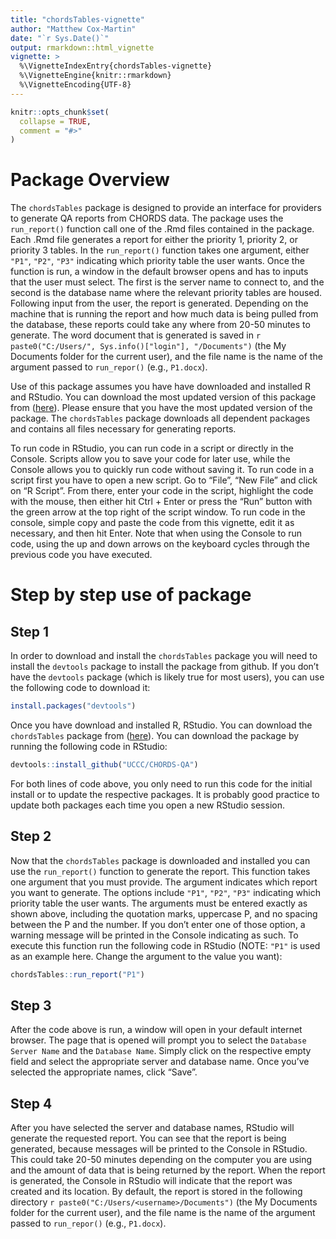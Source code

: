 ```yaml
---
title: "chordsTables-vignette"
author: "Matthew Cox-Martin"
date: "`r Sys.Date()`"
output: rmarkdown::html_vignette
vignette: >
  %\VignetteIndexEntry{chordsTables-vignette}
  %\VignetteEngine{knitr::rmarkdown}
  %\VignetteEncoding{UTF-8}
---
```


```r
knitr::opts_chunk$set(
  collapse = TRUE,
  comment = "#>"
)

```

# Package Overview

The `chordsTables` package is designed to provide an interface for providers to generate QA reports from CHORDS data.  The package uses the `run_report()` function call one of the .Rmd files contained in the package.  Each .Rmd file generates a report for either the priority 1, priority 2, or priority 3 tables.  In the `run_report()`  function takes one argument, either `"P1"`, `"P2"`, `"P3"` indicating which priority table the user wants.  Once the function is run, a window in the default browser opens and has to inputs that the user must select.  The first is the server name to connect to, and the second is the database name where the relevant priority tables are housed.  Following input from the user, the report is generated.  Depending on the machine that is running the report and how much data is being pulled from the database, these reports could take any where from 20-50 minutes to generate. The word document that is generated is saved in `r paste0("C:/Users/", Sys.info()["login"], "/Documents")` (the My Documents folder for the current user), and the file name is the name of the argument passed to `run_repor()` (e.g., `P1.docx`).

Use of this package assumes you have have downloaded and installed R and RStudio.  You can download the most updated version of this package from ([here](https://github.com/UCCC/CHORDS-QA)).  Please ensure that you have the most updated version of the package.  The `chordsTables` package downloads all dependent packages and contains all files necessary for generating reports.

To run code in RStudio, you can run code in a script or directly in the Console.  Scripts allow you to save your code for later use, while the Console allows you to quickly run code without saving it. To run code in a script first you have to open a new script. Go to "File", "New File" and click on "R Script".  From there, enter your code in the script, highlight the code with the mouse, then either hit Ctrl + Enter or press the "Run" button with the green arrow at the top right of the script window.  To run code in the console, simple copy and paste the code from this vignette, edit it as necessary, and then hit Enter.  Note that when using the Console to run code, using the up and down arrows on the keyboard cycles through the previous code you have executed.    

# Step by step use of package

## Step 1

In order to download and install the `chordsTables` package you will need to install the `devtools` package to install the package from github.  If you don't have the `devtools` package (which is likely true for most users), you can use the following code to download it:

```r
install.packages("devtools")
```

Once you have download and installed R, RStudio.  You can download the `chordsTables` package from ([here](https://github.com/UCCC/CHORDS-QA)). You can download the package by running the following code in RStudio:

```r
devtools::install_github("UCCC/CHORDS-QA")
```


For both lines of code above, you only need to run this code for the initial install or to update the respective packages.  It is probably good practice to update both packages each time you open a new RStudio session.

## Step 2

Now that the `chordsTables` package is downloaded and installed you can use the `run_report()` function to generate the report.  This function takes one argument that you must provide.  The argument indicates which report you want to generate.  The options include `"P1"`, `"P2"`, `"P3"` indicating which priority table the user wants.  The arguments must be entered exactly as shown above, including the quotation marks, uppercase P, and no spacing between the P and the number.  If you don't enter one of those option, a warning message will be printed in the Console indicating as such.  To execute this function run the following code in RStudio (NOTE: `"P1"` is used as an example here.  Change the argument to the value you want):

```r
chordsTables::run_report("P1")
```


## Step 3

After the code above is run, a window will open in your default internet browser.  The page that is opened will prompt you to select the `Database Server Name` and the `Database Name`.  Simply click on the respective empty field and select the appropriate server and database name.  Once you've selected the appropriate names, click "Save".

## Step 4

After you have selected the server and database names, RStudio will generate the requested report. You can see that the report is being generated, because messages will be printed to the Console in RStudio.  This could take 20-50 minutes depending on the computer you are using and the amount of data that is being returned by the report.  When the report is generated, the Console in RStudio will indicate that the report was created and its location.  By default, the report is stored in the following directory `r paste0("C:/Users/<username>/Documents")` (the My Documents folder for the current user), and the file name is the name of the argument passed to `run_repor()` (e.g., `P1.docx`).
